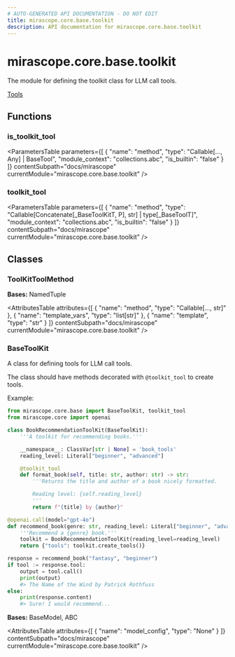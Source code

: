 ```yaml
---
# AUTO-GENERATED API DOCUMENTATION - DO NOT EDIT
title: mirascope.core.base.toolkit
description: API documentation for mirascope.core.base.toolkit
---
```


# mirascope.core.base.toolkit

<ApiType type="Module" />

The module for defining the toolkit class for LLM call tools.

<Info title="Usage">

[Tools](/docs/mirascope/learn/tools#toolkit)

</Info>

## Functions

### is_toolkit_tool

<ApiType type="Function" />

<ParametersTable
  parameters={[
  {
    "name": "method",
    "type": "Callable[..., Any] | BaseTool",
    "module_context": "collections.abc",
    "is_builtin": "false"
  }
]}
  contentSubpath="docs/mirascope"
  currentModule="mirascope.core.base.toolkit"
/>

<ReturnType
  type="bool"
  moduleContext="builtins"
  isBuiltin={true}
  contentSubpath="docs/mirascope"
  currentModule="mirascope.core.base.toolkit"
/>


### toolkit_tool

<ApiType type="Function" />

<ParametersTable
  parameters={[
  {
    "name": "method",
    "type": "Callable[Concatenate[_BaseToolKitT, P], str] | type[_BaseToolT]",
    "module_context": "collections.abc",
    "is_builtin": "false"
  }
]}
  contentSubpath="docs/mirascope"
  currentModule="mirascope.core.base.toolkit"
/>

<ReturnType
  type="Callable[Concatenate[_BaseToolKitT, P], str] | type[_BaseToolT]"
  moduleContext="collections.abc"
  isBuiltin={false}
  contentSubpath="docs/mirascope"
  currentModule="mirascope.core.base.toolkit"
/>


## Classes

### ToolKitToolMethod

<ApiType type="Class" />

**Bases:** NamedTuple

<AttributesTable
  attributes={[
  {
    "name": "method",
    "type": "Callable[..., str]"
  },
  {
    "name": "template_vars",
    "type": "list[str]"
  },
  {
    "name": "template",
    "type": "str"
  }
]}
  contentSubpath="docs/mirascope"
  currentModule="mirascope.core.base.toolkit"
/>


### BaseToolKit

<ApiType type="Class" />

A class for defining tools for LLM call tools.

The class should have methods decorated with `@toolkit_tool` to create tools.

Example:
```python
from mirascope.core.base import BaseToolKit, toolkit_tool
from mirascope.core import openai

class BookRecommendationToolKit(BaseToolKit):
    '''A toolkit for recommending books.'''

    __namespace__: ClassVar[str | None] = 'book_tools'
    reading_level: Literal["beginner", "advanced"]

    @toolkit_tool
    def format_book(self, title: str, author: str) -> str:
        '''Returns the title and author of a book nicely formatted.

        Reading level: {self.reading_level}
        '''
        return f"{title} by {author}"

@openai.call(model="gpt-4o")
def recommend_book(genre: str, reading_level: Literal["beginner", "advanced"]):
    '''Recommend a {genre} book.'''
    toolkit = BookRecommendationToolKit(reading_level=reading_level)
    return {"tools": toolkit.create_tools()}

response = recommend_book("fantasy", "beginner")
if tool := response.tool:
    output = tool.call()
    print(output)
    #> The Name of the Wind by Patrick Rothfuss
else:
    print(response.content)
    #> Sure! I would recommend...
```

**Bases:** BaseModel, ABC

<AttributesTable
  attributes={[
  {
    "name": "model_config",
    "type": "None"
  }
]}
  contentSubpath="docs/mirascope"
  currentModule="mirascope.core.base.toolkit"
/>



